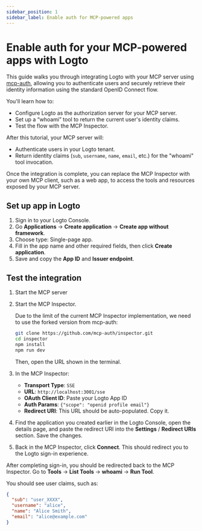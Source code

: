 ```yaml
---
sidebar_position: 1
sidebar_label: Enable auth for MCP-powered apps
---
```



# Enable auth for your MCP-powered apps with Logto

This guide walks you through integrating Logto with your MCP server using [mcp-auth](https://mcp-auth.dev), allowing you to authenticate users and securely retrieve their identity information using the standard OpenID Connect flow.

You'll learn how to:

- Configure Logto as the authorization server for your MCP server.
- Set up a “whoami” tool to return the current user's identity claims.
- Test the flow with the MCP Inspector.

After this tutorial, your MCP server will:

- Authenticate users in your Logto tenant.
- Return identity claims (`sub`, `username`, `name`, `email`, etc.) for the "whoami" tool invocation.

Once the integration is complete, you can replace the MCP Inspector with your own MCP client, such as a web app, to access the tools and resources exposed by your MCP server.

<Prerequisites clientDescription="We'll use the MCP Inspector as the client in this guide." />

## Set up app in Logto

1. Sign in to your Logto Console.
2. Go <CloudLink to="/applications">**Applications**</CloudLink> → **Create application** → **Create app without framework**.
3. Choose type: Single-page app.
4. Fill in the app name and other required fields, then click **Create application**.
5. Save and copy the **App ID** and **Issuer endpoint**.

<SetUpServer />

## Test the integration

1. Start the MCP server
2. Start the MCP Inspector.

   Due to the limit of the current MCP Inspector implementation, we need to use the forked version from mcp-auth:

   ```bash
   git clone https://github.com/mcp-auth/inspector.git
   cd inspector
   npm install
   npm run dev
   ```

   Then, open the URL shown in the terminal.

3. In the MCP Inspector:

   - **Transport Type**: `SSE`
   - **URL**: `http://localhost:3001/sse`
   - **OAuth Client ID**: Paste your Logto App ID
   - **Auth Params**: `{"scope": "openid profile email"}`
   - **Redirect URI**: This URL should be auto-populated. Copy it.

4. Find the application you created earlier in the Logto Console, open the details page, and paste the redirect URI into the **Settings** / **Redirect URIs** section. Save the changes.
5. Back in the MCP Inspector, click **Connect**. This should redirect you to the Logto sign-in experience.

After completing sign-in, you should be redirected back to the MCP Inspector. Go to **Tools** -> **List Tools** -> **whoami** -> **Run Tool**.

You should see user claims, such as:

```json
{
  "sub": "user_XXXX",
  "username": "alice",
  "name": "Alice Smith",
  "email": "alice@example.com"
}
```

<SampleCode />
